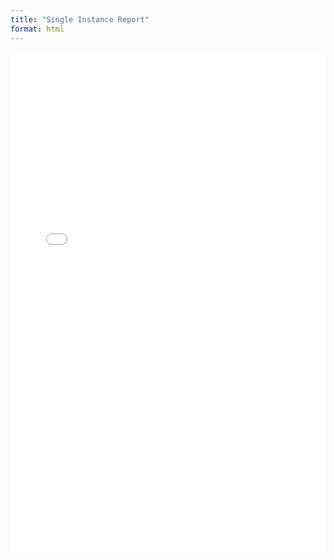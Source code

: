 ```yaml
---
title: "Single Instance Report"
format: html
---
```


<iframe src="./locust-report.html" width="100%" height="800px" style="border: none;"></iframe>

